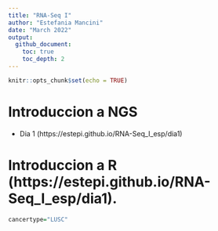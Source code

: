 ```yaml
---
title: "RNA-Seq I"
author: "Estefania Mancini"
date: "March 2022"
output:
  github_document:
    toc: true
    toc_depth: 2
---
```


```r
knitr::opts_chunk$set(echo = TRUE)
```


# Introduccion a NGS 

* Dia 1 (https://estepi.github.io/RNA-Seq_I_esp/dia1)

# Introduccion a R (https://estepi.github.io/RNA-Seq_I_esp/dia1).


```r
cancertype="LUSC"
```

